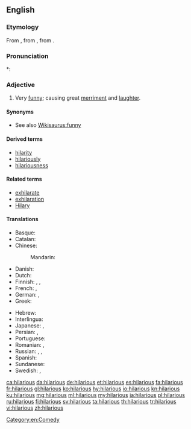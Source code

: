 ==English==

===Etymology===
From {{etyl|la|en}} {{term|hilaris||cheerful|lang=la}}, from {{etyl|grc|en}} {{term|ἱλαρός||cheerful, merry|tr=hilaros|lang=grc|sc=polytonic}}, from {{term|ἵλαος||propitious, gracious, kind|tr=hilaos|lang=grc|sc=polytonic}}.

===Pronunciation===
*: {{rhymes|ɛəriəs|lang=en}}

===Adjective===
{{en-adj}}

# Very [[funny]]; causing great [[merriment]] and [[laughter]].

====Synonyms====
* See also [[Wikisaurus:funny]]

====Derived terms====
* [[hilarity]]
* [[hilariously]]
* [[hilariousness]]

====Related terms====
* [[exhilarate]]
* [[exhilaration]]
* [[Hilary]]

====Translations====
{{trans-top|very funny; causing great merriment and laughter}}
* Basque: {{t|eu|barregarri}}
* Catalan: {{t|ca|hilarant}}
* Chinese:
*: Mandarin: {{t+|cmn|搞笑|tr=gǎoxiào|sc=Hani}}
* Danish: {{t|da|hylende morsom}}
* Dutch: {{t+|nl|hilarisch}}
* Finnish: {{t|fi|riemastuttava}}, {{t|fi|riemukas}}, {{t|fi|ratkiriemukas}}
* French: {{t+|fr|hilarant|m}}, {{t+|fr|hilarante|f}}
* German: {{t|de|zum Totlachen}}, {{t|de|urkomisch}}
* Greek: {{t+|el|ιλαρός|tr=hilaros|m|sc=Grek}}
{{trans-mid}}
* Hebrew: {{t|he|מַצְחִיק|m|tr=mats'khík|sc=Hebr}}
* Interlingua: {{t|ia|hilare}}
* Japanese: {{t|ja|ひどくおもしろい|tr=hidoku omoshiroi|sc=Jpan}}, {{t|ja|面白おかしい|tr=おもしろおかしい, omoshirookashii|sc=Jpan}}
* Persian: {{t+|fa|خنده دار}}, {{t+|fa|مضحک}}
* Portuguese: {{t+|pt|hilário}}
* Romanian: {{t+|ro|ilar|m|n}}, {{t+|ro|ilariant|m|n}}
* Russian: {{t+|ru|уморительный|tr=umorítelʹnyj}}, {{t+|ru|смешной|tr=smešnój}}, {{t+|ru|потешный|tr=potéšnyj|sc=Cyrl}}
* Spanish: {{t|es|hilarante}}
* Sundanese: {{t|su|pikaseurieun}}
* Swedish: {{t|sv|skrattretande}}, {{t|sv|obetalbar}}
{{trans-bottom}}

[[Category:en:Comedy]]

[[ca:hilarious]]
[[da:hilarious]]
[[de:hilarious]]
[[et:hilarious]]
[[es:hilarious]]
[[fa:hilarious]]
[[fr:hilarious]]
[[gl:hilarious]]
[[ko:hilarious]]
[[hy:hilarious]]
[[io:hilarious]]
[[kn:hilarious]]
[[ku:hilarious]]
[[mg:hilarious]]
[[ml:hilarious]]
[[my:hilarious]]
[[ja:hilarious]]
[[pl:hilarious]]
[[ru:hilarious]]
[[fi:hilarious]]
[[sv:hilarious]]
[[ta:hilarious]]
[[th:hilarious]]
[[tr:hilarious]]
[[vi:hilarious]]
[[zh:hilarious]]